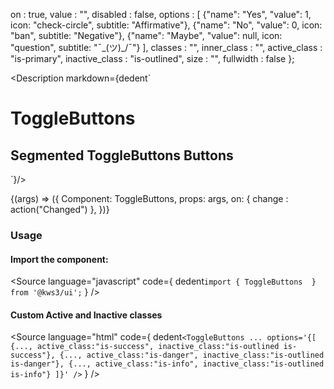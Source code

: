 
  on : true,
  value : "",
  disabled : false,
  options : [
    {"name": "Yes", "value": 1, icon: "check-circle", subtitle: "Affirmative"},
    {"name": "No", "value": 0, icon: "ban", subtitle: "Negative"},
    {"name": "Maybe", "value": null, icon: "question", subtitle: "¯\_(ツ)_/¯"}
  ],
  classes : "",
  inner_class : "",
  active_class : "is-primary",
  inactive_class : "is-outlined",
  size : "",
  fullwidth : false
};

<Meta
  title="Forms/Controls/ToggleButtons"
  component={ToggleButtons}
  args={args}
/>

<Description markdown={dedent`
# ToggleButtons
## Segmented ToggleButtons Buttons
`}/>

<Canvas>
  <Story
  name="ToggleButtons"
  args={args}
  >
  {(args) => ({
    Component: ToggleButtons,
    props: args,
    on: {
      change : action("Changed")
    },
  })}
  </Story>
</Canvas>

<ArgsTable story="ToggleButtons" />

### Usage
#### Import the component:
<Source
  language="javascript"
  code={
    dedent`import { ToggleButtons  } from '@kws3/ui';`
  }
/>

#### Custom Active and Inactive classes
<Source
  language="html"
  code={
    dedent`
    <ToggleButtons
      ...
      options='{[
        {..., active_class:"is-success", inactive_class:"is-outlined is-success"},
        {..., active_class:"is-danger", inactive_class:"is-outlined is-danger"},
        {..., active_class:"is-info", inactive_class:"is-outlined is-info"}
      ]}'
    />
    `
  }
/>
